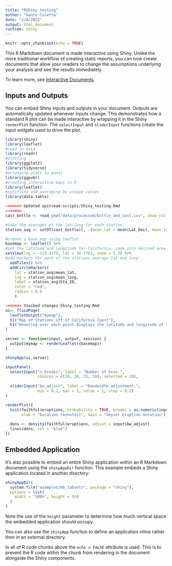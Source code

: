 ```yaml
---
title: "RShiny testing"
author: "Dante Coletta"
date: "2/8/2022"
output: html_document
runtime: shiny
---
```


```r
knitr::opts_chunk$set(echo = TRUE)
```

This R Markdown document is made interactive using Shiny. Unlike the more traditional workflow of creating static reports, you can now create documents that allow your readers to change the assumptions underlying your analysis and see the results immediately. 

To learn more, see [Interactive Documents](http://rmarkdown.rstudio.com/authoring_shiny.html).

## Inputs and Outputs

You can embed Shiny inputs and outputs in your document. Outputs are automatically updated whenever inputs change.  This demonstrates how a standard R plot can be made interactive by wrapping it in the Shiny `renderPlot` function. The `selectInput` and `sliderInput` functions create the input widgets used to drive the plot.

```r

library(shiny)
library(leaflet)
#read in data 
library(readr)
#plotting 
library(ggplot2)
library(tidyverse)
#arranging plots in panel
library(ggpubr)
#creating interactive maps in R 
library(leaflet)
#splitting and averaging by unique values
library(data.table)

<<<<<<< Updated upstream:scripts/Shiny_testing.Rmd
=======
cast_bottle <- read_csv("data/processed/bottle_and_cast.csv", show_col_types = FALSE)

#take the averages of the lat/long for each station 
station_avg <- setDT(cast_bottle)[, .(mean_lat = mean(Lat_Dec), mean_long = mean(Lon_Dec)), by = Sta_ID]

#create a base map using leaflet 
basemap <- leaflet() %>% 
#set the latitude and longitude for California, zoom into desired area 
setView(lng = -119.4179, lat = 36.7783, zoom = 5.3) %>%
#add markers for each of the stations average lat and long 
  addTiles() %>%
  addCircleMarkers(
    lat = station_avg$mean_lat, 
    lng = station_avg$mean_long,
    label = station_avg$Sta_ID, 
    color = "red", 
    radius = 0.6
    )

>>>>>>> Stashed changes:Shiny_testing.Rmd
ui<- fluidPage(
  leafletOutput("mymap"),
  h1("Map of Stations off of California Coast"),
  h3("Hovering over each point displays the latitude and longitude of that particular station.")
)

server <- function(input, output, session) {
  output$mymap <- renderLeaflet({basemap})
} 

shinyApp(ui,server)
```


```r
inputPanel(
  selectInput("n_breaks", label = "Number of bins:",
              choices = c(10, 20, 35, 50), selected = 20),
  
  sliderInput("bw_adjust", label = "Bandwidth adjustment:",
              min = 0.2, max = 2, value = 1, step = 0.2)
)

renderPlot({
  hist(faithful$eruptions, probability = TRUE, breaks = as.numeric(input$n_breaks),
       xlab = "Duration (minutes)", main = "Geyser eruption duration")
  
  dens <- density(faithful$eruptions, adjust = input$bw_adjust)
  lines(dens, col = "blue")
})
```

## Embedded Application

It's also possible to embed an entire Shiny application within an R Markdown document using the `shinyAppDir` function. This example embeds a Shiny application located in another directory:

```r
shinyAppDir(
  system.file("examples/06_tabsets", package = "shiny"),
  options = list(
    width = "100%", height = 550
  )
)
```

Note the use of the `height` parameter to determine how much vertical space the embedded application should occupy.

You can also use the `shinyApp` function to define an application inline rather then in an external directory.

In all of R code chunks above the `echo = FALSE` attribute is used. This is to prevent the R code within the chunk from rendering in the document alongside the Shiny components.



